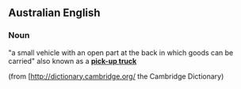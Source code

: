 ==Australian English==
===Noun===
"a small vehicle with an open part at the back in which goods can be carried" also known as a '''[[pick-up truck]]'''

(from [http://dictionary.cambridge.org/ the Cambridge Dictionary)